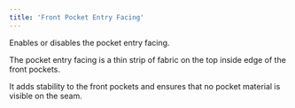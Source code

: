 ```yaml
---
title: 'Front Pocket Entry Facing'
---
```


Enables or disables the pocket entry facing.

The pocket entry facing is a thin strip of fabric on the top inside edge of the front pockets.

It adds stability to the front pockets and ensures that no pocket material is visible on the seam.
